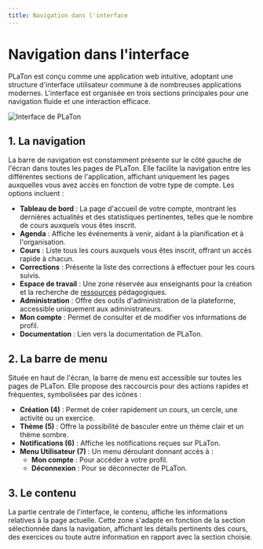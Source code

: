 ```yaml
---
title: Navigation dans l'interface
---
```


# Navigation dans l'interface

PLaTon est conçu comme une application web intuitive, adoptant une structure d'interface utilisateur commune à de nombreuses applications modernes. L'interface est organisée en trois sections principales pour une navigation fluide et une interaction efficace.

![Interface de PLaTon](../../../public/screens/dashboard/interface.png)

## 1. La navigation

La barre de navigation est constamment présente sur le côté gauche de l'écran dans toutes les pages de PLaTon. Elle facilite la navigation entre les différentes sections de l'application, affichant uniquement les pages auxquelles vous avez accès en fonction de votre type de compte. Les options incluent :

- **Tableau de bord** :  La page d'accueil de votre compte, montrant les dernières actualités et des statistiques pertinentes, telles que le nombre de cours auxquels vous êtes inscrit.
- **Agenda** : Affiche les événements à venir, aidant à la planification et à l'organisation.
- **Cours** : Liste tous les cours auxquels vous êtes inscrit, offrant un accès rapide à chacun.
- **Corrections** : Présente la liste des corrections à effectuer pour les cours suivis.
- **Espace de travail** : Une zone réservée aux enseignants pour la création et la recherche de [ressources](/resources/types) pédagogiques.
- **Administration** : Offre des outils d'administration de la plateforme, accessible uniquement aux administrateurs.
- **Mon compte** : Permet de consulter et de modifier vos informations de profil.
- **Documentation** : Lien vers la documentation de PLaTon.


## 2. La barre de menu

Située en haut de l'écran, la barre de menu est accessible sur toutes les pages de PLaTon. Elle propose des raccourcis pour des actions rapides et fréquentes, symbolisées par des icônes :

- **Création (4)** : Permet de créer rapidement un cours, un cercle, une activité ou un exercice.
- **Thème (5)** : Offre la possibilité de basculer entre un thème clair et un thème sombre.
- **Notifications (6)** : Affiche les notifications reçues sur PLaTon.
- **Menu Utilisateur (7)** : Un menu déroulant donnant accès à :
  - **Mon compte** : Pour accéder à votre profil.
  - **Déconnexion** : Pour se déconnecter de PLaTon.

## 3. Le contenu

La partie centrale de l'interface, le contenu, affiche les informations relatives à la page actuelle. Cette zone s'adapte en fonction de la section sélectionnée dans la navigation, affichant les détails pertinents des cours, des exercices ou toute autre information en rapport avec la section choisie.
